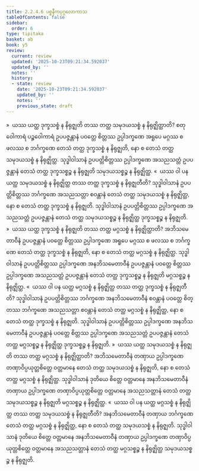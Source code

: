 ```yaml
---
title: 2.2.4.6 ပစ္စနီကပုဂ္ဂလောကာသ
tableOfContents: false
sidebar:
  order: 6
type: tipitaka
basket: ab
book: y5
review:
  current: review
  updated: '2025-10-23T09:21:34.592037'
  updated_by: ''
  notes: ''
  history:
  - state: review
    date: '2025-10-23T09:21:34.592037'
    updated_by: ''
    notes: ''
    previous_state: draft
---
```



<ReviewStatus review={frontmatter.review} showDetails={true} />

<HypothesisAnnotation frontmatter={frontmatter} />

<DynamicBreadcrumb />

<Division number="114" book="y5" e="ch" v="33" p="242">

<Paragraph number="581" book="y5">
»  ယဿ ယတ္ထ ဒုက္ခသစ္စံ န နိရုဇ္ဈတိ တဿ တတ္ထ သမုဒယသစ္စံ န နိရုဇ္ဈိတ္ထာတိ?
</Paragraph>

<Paragraph number="582" book="y5">
စတုဝေါကာရံ ပဉ္စဝေါကာရံ ဥပပဇ္ဇန္တာနံ ပဝတ္တေ စိတ္တဿ ဥပ္ပါဒက္ခဏေ အရူပေ မဂ္ဂဿ စ ဖလဿ စ ဘင်္ဂက္ခဏေ တေသံ တတ္ထ ဒုက္ခသစ္စံ န နိရုဇ္ဈတိ, နော စ တေသံ တတ္ထ သမုဒယသစ္စံ န နိရုဇ္ဈိတ္ထ. သုဒ္ဓါဝါသာနံ ဥပပတ္တိစိတ္တဿ ဥပ္ပါဒက္ခဏေ အသညသတ္တံ ဥပပဇ္ဇန္တာနံ တေသံ တတ္ထ ဒုက္ခသစ္စဉ္စ န နိရုဇ္ဈတိ သမုဒယသစ္စဉ္စ န နိရုဇ္ဈိတ္ထ.
</Paragraph>

<Paragraph number="583" book="y5">
«  ယဿ ဝါ ပန ယတ္ထ သမုဒယသစ္စံ န နိရုဇ္ဈိတ္ထ တဿ တတ္ထ ဒုက္ခသစ္စံ န နိရုဇ္ဈတီတိ?
</Paragraph>

<Paragraph number="584" book="y5">
သုဒ္ဓါဝါသာနံ ဥပပတ္တိစိတ္တဿ ဘင်္ဂက္ခဏေ အသညသတ္တာ စဝန္တာနံ တေသံ တတ္ထ သမုဒယသစ္စံ န နိရုဇ္ဈိတ္ထ, နော စ တေသံ တတ္ထ ဒုက္ခသစ္စံ န နိရုဇ္ဈတိ. သုဒ္ဓါဝါသာနံ ဥပပတ္တိစိတ္တဿ ဥပ္ပါဒက္ခဏေ အသညသတ္တံ ဥပပဇ္ဇန္တာနံ တေသံ တတ္ထ သမုဒယသစ္စဉ္စ န နိရုဇ္ဈိတ္ထ ဒုက္ခသစ္စဉ္စ န နိရုဇ္ဈတိ.
</Paragraph>

<Paragraph number="585" book="y5">
»  ယဿ ယတ္ထ ဒုက္ခသစ္စံ န နိရုဇ္ဈတိ တဿ တတ္ထ မဂ္ဂသစ္စံ န နိရုဇ္ဈိတ္ထာတိ?
</Paragraph>

<Paragraph number="586" book="y5">
အဘိသမေတာဝီနံ ဥပပဇ္ဇန္တာနံ ပဝတ္တေ စိတ္တဿ ဥပ္ပါဒက္ခဏေ အရူပေ မဂ္ဂဿ စ ဖလဿ စ ဘင်္ဂက္ခဏေ တေသံ တတ္ထ ဒုက္ခသစ္စံ န နိရုဇ္ဈတိ, နော စ တေသံ တတ္ထ မဂ္ဂသစ္စံ န နိရုဇ္ဈိတ္ထ. သုဒ္ဓါဝါသာနံ ဥပပတ္တိစိတ္တဿ ဥပ္ပါဒက္ခဏေ အနဘိသမေတာဝီနံ ဥပပဇ္ဇန္တာနံ ပဝတ္တေ စိတ္တဿ ဥပ္ပါဒက္ခဏေ အသညသတ္တံ ဥပပဇ္ဇန္တာနံ တေသံ တတ္ထ ဒုက္ခသစ္စဉ္စ န နိရုဇ္ဈတိ မဂ္ဂသစ္စဉ္စ န နိရုဇ္ဈိတ္ထ.
</Paragraph>

<Paragraph number="587" book="y5">
«  ယဿ ဝါ ပန ယတ္ထ မဂ္ဂသစ္စံ န နိရုဇ္ဈိတ္ထ တဿ တတ္ထ ဒုက္ခသစ္စံ န နိရုဇ္ဈတီတိ?
</Paragraph>

<Paragraph number="588" book="y5">
သုဒ္ဓါဝါသာနံ ဥပပတ္တိစိတ္တဿ ဘင်္ဂက္ခဏေ အနဘိသမေတာဝီနံ စဝန္တာနံ ပဝတ္တေ စိတ္တဿ ဘင်္ဂက္ခဏေ အသညသတ္တာ စဝန္တာနံ တေသံ တတ္ထ မဂ္ဂသစ္စံ န နိရုဇ္ဈိတ္ထ, နော စ တေသံ တတ္ထ ဒုက္ခသစ္စံ န နိရုဇ္ဈတိ. သုဒ္ဓါဝါသာနံ ဥပပတ္တိစိတ္တဿ ဥပ္ပါဒက္ခဏေ အနဘိသမေတာဝီနံ ဥပပဇ္ဇန္တာနံ ပဝတ္တေ စိတ္တဿ ဥပ္ပါဒက္ခဏေ အသညသတ္တံ ဥပပဇ္ဇန္တာနံ တေသံ တတ္ထ မဂ္ဂသစ္စဉ္စ န နိရုဇ္ဈိတ္ထ ဒုက္ခသစ္စဉ္စ န နိရုဇ္ဈတိ.
</Paragraph>

</Division>
<Division number="115" book="y5" e="ch" v="33" p="243">

<Paragraph number="589" book="y5">
»  ယဿ ယတ္ထ သမုဒယသစ္စံ န နိရုဇ္ဈတိ တဿ တတ္ထ မဂ္ဂသစ္စံ န နိရုဇ္ဈိတ္ထာတိ?
</Paragraph>

<Paragraph number="590" book="y5">
အဘိသမေတာဝီနံ တဏှာယ ဥပ္ပါဒက္ခဏေ တဏှာဝိပ္ပယုတ္တစိတ္တေ ဝတ္တမာနေ တေသံ တတ္ထ သမုဒယသစ္စံ န နိရုဇ္ဈတိ, နော စ တေသံ တတ္ထ မဂ္ဂသစ္စံ န နိရုဇ္ဈိတ္ထ. သုဒ္ဓါဝါသာနံ ဒုတိယေ စိတ္တေ ဝတ္တမာနေ အနဘိသမေတာဝီနံ တဏှာယ ဥပ္ပါဒက္ခဏေ တဏှာဝိပ္ပယုတ္တစိတ္တေ ဝတ္တမာနေ အသညသတ္တာနံ တေသံ တတ္ထ သမုဒယသစ္စဉ္စ န နိရုဇ္ဈတိ မဂ္ဂသစ္စဉ္စ န နိရုဇ္ဈိတ္ထ.
</Paragraph>

<Paragraph number="591" book="y5">
«  ယဿ ဝါ ပန ယတ္ထ မဂ္ဂသစ္စံ န နိရုဇ္ဈိတ္ထ တဿ တတ္ထ သမုဒယသစ္စံ န နိရုဇ္ဈတီတိ?
</Paragraph>

<Paragraph number="592" book="y5">
အနဘိသမေတာဝီနံ တဏှာယ ဘင်္ဂက္ခဏေ တေသံ တတ္ထ မဂ္ဂသစ္စံ န နိရုဇ္ဈိတ္ထ, နော စ တေသံ တတ္ထ သမုဒယသစ္စံ န နိရုဇ္ဈတိ. သုဒ္ဓါဝါသာနံ ဒုတိယေ စိတ္တေ ဝတ္တမာနေ အနဘိသမေတာဝီနံ တဏှာယ ဥပ္ပါဒက္ခဏေ တဏှာဝိပ္ပယုတ္တစိတ္တေ ဝတ္တမာနေ အသညသတ္တာနံ တေသံ တတ္ထ မဂ္ဂသစ္စဉ္စ န နိရုဇ္ဈိတ္ထ သမုဒယသစ္စဉ္စ န နိရုဇ္ဈတိ.
</Paragraph>
</Division>